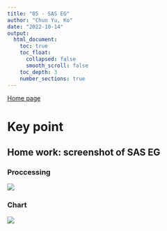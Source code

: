 ```yaml
---
title: "05 - SAS EG"
author: "Chun Yu, Ko"
date: "2022-10-14"
output:
  html_document:
    toc: true
    toc_float:
      collapsed: false
      smooth_scroll: false
    toc_depth: 3
    number_sections: true
---
```


[Home page](https://seimwiwa.github.io/scu_master_degree_program_data_science_statistical_analysis/)

# Key point

## Home work: screenshot of SAS EG

### Proccessing

![](20221014_SAS_EG_01.png)

### Chart

![](20221014_SAS_EG_02.png)
